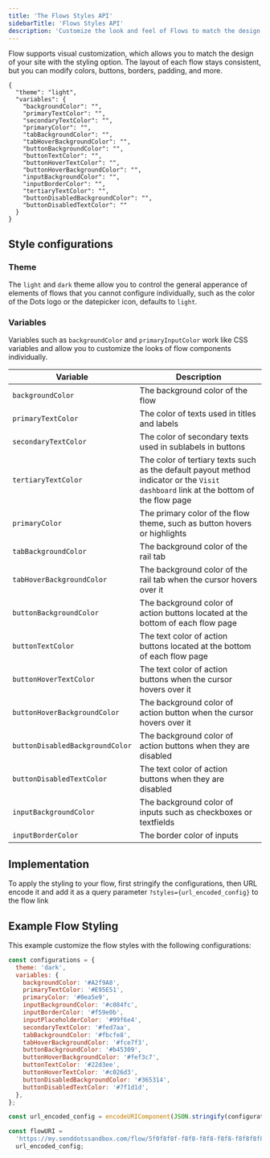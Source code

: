 ```yaml
---
title: 'The Flows Styles API'
sidebarTitle: 'Flows Styles API'
description: 'Customize the look and feel of Flows to match the design of your site.'
---
```


Flow supports visual customization, which allows you to match the design of your site with the styling option. The layout of each flow stays consistent, but you can modify colors, buttons, borders, padding, and more.

```
{
  "theme": "light",
  "variables": {
    "backgroundColor": "",
    "primaryTextColor": "",
    "secondaryTextColor": "",
    "primaryColor": "",
    "tabBackgroundColor": "",
    "tabHoverBackgroundColor": "",
    "buttonBackgroundColor": "",
    "buttonTextColor": "",
    "buttonHoverTextColor": "",
    "buttonHoverBackgroundColor": "",
    "inputBackgroundColor": "",
    "inputBorderColor": "",
    "tertiaryTextColor": "",
    "buttonDisabledBackgroundColor": "",
    "buttonDisabledTextColor": ""
  }
}
```

## Style configurations

### Theme

The `light` and `dark` theme allow you to control the general apperance of elements of flows that you cannot configure individually, such as the color of the Dots logo or the datepicker icon, defaults to `light`.

### Variables

Variables such as `backgroundColor` and `primaryInputColor` work like CSS variables and allow you to customize the looks of flow components individually.

| Variable                        | Description                                                                                                                          |
| ------------------------------- | ------------------------------------------------------------------------------------------------------------------------------------ |
| `backgroundColor`               | The background color of the flow                                                                                                     |
| `primaryTextColor`              | The color of texts used in titles and labels                                                                                         |
| `secondaryTextColor`            | The color of secondary texts used in sublabels in buttons                                                                            |
| `tertiaryTextColor`             | The color of tertiary texts such as the default payout method indicator or the `Visit dashboard` link at the bottom of the flow page |
| `primaryColor`                  | The primary color of the flow theme, such as button hovers or highlights                                                             |
| `tabBackgroundColor`            | The background color of the rail tab                                                                                                 |
| `tabHoverBackgroundColor`       | The background color of the rail tab when the cursor hovers over it                                                                  |
| `buttonBackgroundColor`         | The background color of action buttons located at the bottom of each flow page                                                       |
| `buttonTextColor`               | The text color of action buttons located at the bottom of each flow page                                                             |
| `buttonHoverTextColor`          | The text color of action buttons when the cursor hovers over it                                                                      |
| `buttonHoverBackgroundColor`    | The background color of action button when the cursor hovers over it                                                                 |
| `buttonDisabledBackgroundColor` | The background color of action buttons when they are disabled                                                                        |
| `buttonDisabledTextColor`       | The text color of action buttons when they are disabled                                                                              |
| `inputBackgroundColor`          | The background color of inputs such as checkboxes or textfields                                                                      |
| `inputBorderColor`              | The border color of inputs                                                                                                           |

## Implementation

To apply the styling to your flow, first stringify the configurations, then URL encode it and add it as a query parameter `?styles={url_encoded_config}` to the flow link

## Example Flow Styling

This example customize the flow styles with the following configurations:

```javascript NodeJS
const configurations = {
  theme: 'dark',
  variables: {
    backgroundColor: '#A2f9A8',
    primaryTextColor: '#E95E51',
    primaryColor: '#0ea5e9',
    inputBackgroundColor: '#c084fc',
    inputBorderColor: '#f59e0b',
    inputPlaceholderColor: '#99f6e4',
    secondaryTextColor: '#fed7aa',
    tabBackgroundColor: '#fbcfe8',
    tabHoverBackgroundColor: '#fce7f3',
    buttonBackgroundColor: '#b45309',
    buttonHoverBackgroundColor: '#fef3c7',
    buttonTextColor: '#22d3ee',
    buttonHoverTextColor: '#c026d3',
    buttonDisabledBackgroundColor: '#365314',
    buttonDisabledTextColor: '#7f1d1d',
  },
};

const url_encoded_config = encodeURIComponent(JSON.stringify(configurations));

const flowURI =
  'https://my.senddotssandbox.com/flow/5f0f8f8f-f8f8-f8f8-f8f8-f8f8f8f8f8f8?styles=' +
  url_encoded_config;
```
